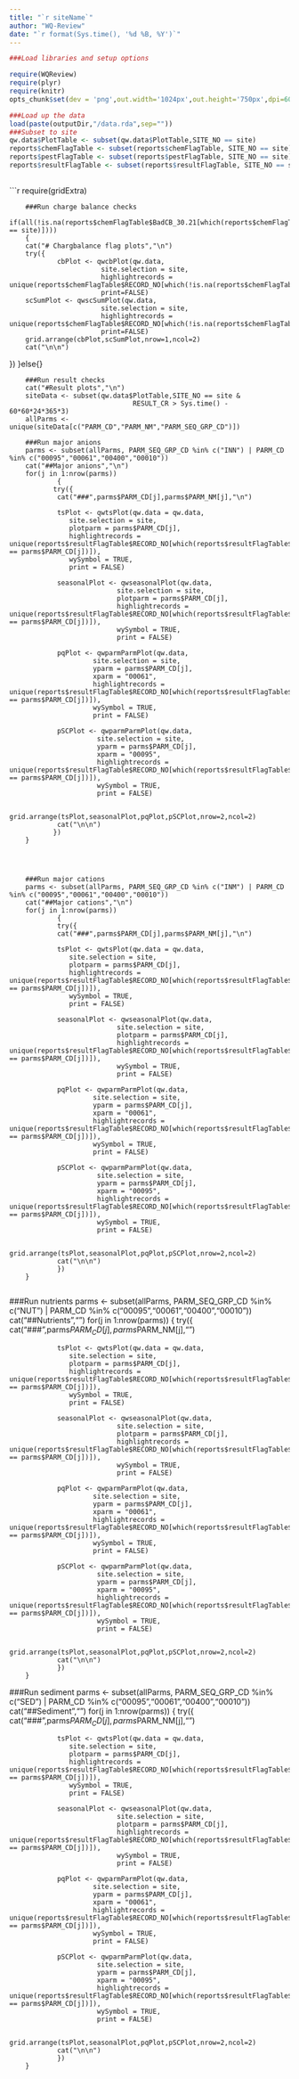 ```yaml
---
title: "`r siteName`"
author: "WQ-Review"
date: "`r format(Sys.time(), '%d %B, %Y')`"
---
```

```r
###Load libraries and setup options

require(WQReview)
require(plyr)
require(knitr)
opts_chunk$set(dev = 'png',out.width='1024px',out.height='750px',dpi=60)
```

```r
###Load up the data
load(paste(outputDir,"/data.rda",sep=""))
###Subset to site
qw.data$PlotTable <- subset(qw.data$PlotTable,SITE_NO == site)
reports$chemFlagTable <- subset(reports$chemFlagTable, SITE_NO == site)
reports$pestFlagTable <- subset(reports$pestFlagTable, SITE_NO == site)   
reports$resultFlagTable <- subset(reports$resultFlagTable, SITE_NO == site) 
        
```
        

```r
require(gridExtra)

        ###Run charge balance checks
        if(all(!is.na(reports$chemFlagTable$BadCB_30.21[which(reports$chemFlagTable$SITE_NO == site)])))
        {
        cat("# Chargbalance flag plots","\n")
        try({
                cbPlot <- qwcbPlot(qw.data,
                           site.selection = site,
                           highlightrecords = unique(reports$chemFlagTable$RECORD_NO[which(!is.na(reports$chemFlagTable$BadCB_30.21))]),
                           print=FALSE)
        scSumPlot <- qwscSumPlot(qw.data,
                           site.selection = site,
                           highlightrecords = unique(reports$chemFlagTable$RECORD_NO[which(!is.na(reports$chemFlagTable$BadCB_30.21))]),
                           print=FALSE)
        grid.arrange(cbPlot,scSumPlot,nrow=1,ncol=2)
        cat("\n\n")
})
        }else{}
        
        ###Run result checks
        cat("#Result plots","\n")
        siteData <- subset(qw.data$PlotTable,SITE_NO == site &
                                   RESULT_CR > Sys.time() - 60*60*24*365*3)
        allParms <- unique(siteData[c("PARM_CD","PARM_NM","PARM_SEQ_GRP_CD")])

        ###Run major anions
        parms <- subset(allParms, PARM_SEQ_GRP_CD %in% c("INN") | PARM_CD %in% c("00095","00061","00400","00010"))
        cat("##Major anions","\n")
        for(j in 1:nrow(parms))
                {
               try({ 
                cat("###",parms$PARM_CD[j],parms$PARM_NM[j],"\n")
                
                tsPlot <- qwtsPlot(qw.data = qw.data,
                   site.selection = site,
                   plotparm = parms$PARM_CD[j],
                   highlightrecords = unique(reports$resultFlagTable$RECORD_NO[which(reports$resultFlagTable$PARM_CD == parms$PARM_CD[j])]),
                   wySymbol = TRUE,
                   print = FALSE)
                
                seasonalPlot <- qwseasonalPlot(qw.data,
                               site.selection = site,
                               plotparm = parms$PARM_CD[j],
                               highlightrecords = unique(reports$resultFlagTable$RECORD_NO[which(reports$resultFlagTable$PARM_CD == parms$PARM_CD[j])]),
                               wySymbol = TRUE,
                               print = FALSE)
                
                pqPlot <- qwparmParmPlot(qw.data,
                         site.selection = site,
                         yparm = parms$PARM_CD[j],
                         xparm = "00061",
                         highlightrecords = unique(reports$resultFlagTable$RECORD_NO[which(reports$resultFlagTable$PARM_CD == parms$PARM_CD[j])]),
                         wySymbol = TRUE,
                         print = FALSE)
                
                pSCPlot <- qwparmParmPlot(qw.data,
                          site.selection = site,
                          yparm = parms$PARM_CD[j],
                          xparm = "00095",
                          highlightrecords = unique(reports$resultFlagTable$RECORD_NO[which(reports$resultFlagTable$PARM_CD == parms$PARM_CD[j])]),
                          wySymbol = TRUE,
                          print = FALSE)
                
                grid.arrange(tsPlot,seasonalPlot,pqPlot,pSCPlot,nrow=2,ncol=2)
                cat("\n\n")
               })
        }

                


        ###Run major cations
        parms <- subset(allParms, PARM_SEQ_GRP_CD %in% c("INM") | PARM_CD %in% c("00095","00061","00400","00010"))
        cat("##Major cations","\n")
        for(j in 1:nrow(parms))
                {
                try({
                cat("###",parms$PARM_CD[j],parms$PARM_NM[j],"\n")
                
                tsPlot <- qwtsPlot(qw.data = qw.data,
                   site.selection = site,
                   plotparm = parms$PARM_CD[j],
                   highlightrecords = unique(reports$resultFlagTable$RECORD_NO[which(reports$resultFlagTable$PARM_CD == parms$PARM_CD[j])]),
                   wySymbol = TRUE,
                   print = FALSE)
                
                seasonalPlot <- qwseasonalPlot(qw.data,
                               site.selection = site,
                               plotparm = parms$PARM_CD[j],
                               highlightrecords = unique(reports$resultFlagTable$RECORD_NO[which(reports$resultFlagTable$PARM_CD == parms$PARM_CD[j])]),
                               wySymbol = TRUE,
                               print = FALSE)
                
                pqPlot <- qwparmParmPlot(qw.data,
                         site.selection = site,
                         yparm = parms$PARM_CD[j],
                         xparm = "00061",
                         highlightrecords = unique(reports$resultFlagTable$RECORD_NO[which(reports$resultFlagTable$PARM_CD == parms$PARM_CD[j])]),
                         wySymbol = TRUE,
                         print = FALSE)
                
                pSCPlot <- qwparmParmPlot(qw.data,
                          site.selection = site,
                          yparm = parms$PARM_CD[j],
                          xparm = "00095",
                          highlightrecords = unique(reports$resultFlagTable$RECORD_NO[which(reports$resultFlagTable$PARM_CD == parms$PARM_CD[j])]),
                          wySymbol = TRUE,
                          print = FALSE)
                
                grid.arrange(tsPlot,seasonalPlot,pqPlot,pSCPlot,nrow=2,ncol=2)
                cat("\n\n")
                })
        }
        
###Run nutrients
        parms <- subset(allParms, PARM_SEQ_GRP_CD %in% c("NUT") | PARM_CD %in% c("00095","00061","00400","00010"))
        cat("##Nutrients","\n")
        for(j in 1:nrow(parms))
                {
                try({
                cat("###",parms$PARM_CD[j],parms$PARM_NM[j],"\n")
                
                tsPlot <- qwtsPlot(qw.data = qw.data,
                   site.selection = site,
                   plotparm = parms$PARM_CD[j],
                   highlightrecords = unique(reports$resultFlagTable$RECORD_NO[which(reports$resultFlagTable$PARM_CD == parms$PARM_CD[j])]),
                   wySymbol = TRUE,
                   print = FALSE)
                
                seasonalPlot <- qwseasonalPlot(qw.data,
                               site.selection = site,
                               plotparm = parms$PARM_CD[j],
                               highlightrecords = unique(reports$resultFlagTable$RECORD_NO[which(reports$resultFlagTable$PARM_CD == parms$PARM_CD[j])]),
                               wySymbol = TRUE,
                               print = FALSE)
                
                pqPlot <- qwparmParmPlot(qw.data,
                         site.selection = site,
                         yparm = parms$PARM_CD[j],
                         xparm = "00061",
                         highlightrecords = unique(reports$resultFlagTable$RECORD_NO[which(reports$resultFlagTable$PARM_CD == parms$PARM_CD[j])]),
                         wySymbol = TRUE,
                         print = FALSE)
                
                pSCPlot <- qwparmParmPlot(qw.data,
                          site.selection = site,
                          yparm = parms$PARM_CD[j],
                          xparm = "00095",
                          highlightrecords = unique(reports$resultFlagTable$RECORD_NO[which(reports$resultFlagTable$PARM_CD == parms$PARM_CD[j])]),
                          wySymbol = TRUE,
                          print = FALSE)
                
                grid.arrange(tsPlot,seasonalPlot,pqPlot,pSCPlot,nrow=2,ncol=2)
                cat("\n\n")
                })
        }

###Run sediment
        parms <- subset(allParms, PARM_SEQ_GRP_CD %in% c("SED") | PARM_CD %in% c("00095","00061","00400","00010"))
        cat("##Sediment","\n")
        for(j in 1:nrow(parms))
                {
                try({
                cat("###",parms$PARM_CD[j],parms$PARM_NM[j],"\n")
                
                tsPlot <- qwtsPlot(qw.data = qw.data,
                   site.selection = site,
                   plotparm = parms$PARM_CD[j],
                   highlightrecords = unique(reports$resultFlagTable$RECORD_NO[which(reports$resultFlagTable$PARM_CD == parms$PARM_CD[j])]),
                   wySymbol = TRUE,
                   print = FALSE)
                
                seasonalPlot <- qwseasonalPlot(qw.data,
                               site.selection = site,
                               plotparm = parms$PARM_CD[j],
                               highlightrecords = unique(reports$resultFlagTable$RECORD_NO[which(reports$resultFlagTable$PARM_CD == parms$PARM_CD[j])]),
                               wySymbol = TRUE,
                               print = FALSE)
                
                pqPlot <- qwparmParmPlot(qw.data,
                         site.selection = site,
                         yparm = parms$PARM_CD[j],
                         xparm = "00061",
                         highlightrecords = unique(reports$resultFlagTable$RECORD_NO[which(reports$resultFlagTable$PARM_CD == parms$PARM_CD[j])]),
                         wySymbol = TRUE,
                         print = FALSE)
                
                pSCPlot <- qwparmParmPlot(qw.data,
                          site.selection = site,
                          yparm = parms$PARM_CD[j],
                          xparm = "00095",
                          highlightrecords = unique(reports$resultFlagTable$RECORD_NO[which(reports$resultFlagTable$PARM_CD == parms$PARM_CD[j])]),
                          wySymbol = TRUE,
                          print = FALSE)
                
                grid.arrange(tsPlot,seasonalPlot,pqPlot,pSCPlot,nrow=2,ncol=2)
                cat("\n\n")
                })
        }
